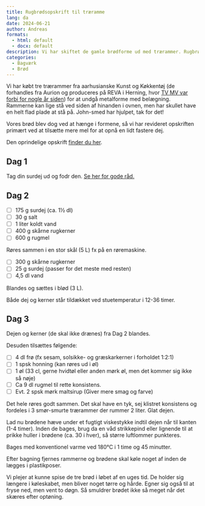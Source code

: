 ```yaml
---
title: Rugbrødsopskrift til træramme
lang: da
date: 2024-06-21
author: Andreas
formats: 
  - html: default
  - docx: default
description: Vi har skiftet de gamle brødforme ud med trærammer. Rugbrødsopskriften er let revideret. Det er blevet en vane, så det virker!
categories: 
  - Bagværk
  - Brød
---
```


Vi har købt tre trærammer fra aarhusianske Kunst og Køkkentøj (de forhandles fra Aurion og produceres på REVA i Herning, hvor [TV MV var forbi for nogle år siden](https://www.tvmidtvest.dk/fast-arbejde/fast-arbejde-fra-reva)) for at undgå metalforme med belægning. Rammerne kan lige stå ved siden af hinanden i ovnen, men har skullet have en helt flad plade at stå på. John-smed har hjulpet, tak for det!

Vores brød blev dog ved at hænge i formene, så vi har revideret opskriften primært ved at tilsætte mere mel for at opnå en lidt fastere dej.

Den oprindelige opskrift [finder du her](https://fam.gdamsbo.dk/food/rugbrød.html).

## Dag 1

Tag din surdej ud og fodr den. [Se her for gode råd.](https://fam.gdamsbo.dk/food/surdej.html)

## Dag 2

-   [ ] 175 g surdej (ca. 1½ dl)
-   [ ] 30 g salt
-   [ ] 1 liter koldt vand
-   [ ] 400 g skårne rugkerner
-   [ ] 600 g rugmel

Røres sammen i en stor skål (5 L) fx på en røremaskine.

-   [ ] 300 g skårne rugkerner
-   [ ] 25 g surdej (passer for det meste med resten)
-   [ ] 4,5 dl vand

Blandes og sættes i blød (3 L).

Både dej og kerner står tildækket ved stuetemperatur i 12-36 timer.

## Dag 3

Dejen og kerner (de skal ikke drænes) fra Dag 2 blandes.

Desuden tilsættes følgende:

-   [ ] 4 dl frø (fx sesam, solsikke- og græskarkerner i forholdet 1:2:1)
-   [ ] 1 spsk honning (kan røres ud i øl)
-   [ ] 1 øl (33 cl, gerne hvidtøl eller anden mørk øl, men det kommer sig ikke så nøje)
-   [ ] Ca 9 dl rugmel til rette konsistens.
-   [ ] Evt. 2 spsk mørk maltsirup (Giver mere smag og farve)

Det hele røres godt sammen. Det skal have en tyk, sej klistret konsistens og fordeles i 3 smør-smurte trærammer der rummer 2 liter. Glat dejen.

Lad nu brødene hæve under et fugtigt viskestykke indtil dejen når til kanten (1-4 timer). Inden de bages, brug da en våd strikkepind eller lignende til at prikke huller i brødene (ca. 30 i hver), så større luftlommer punkteres.

Bages med konventionel varme ved 180°C i 1 time og 45 minutter.

Efter bagning fjernes rammerne og brødene skal køle noget af inden de lægges i plastikposer.

Vi plejer at kunne spise de tre brød i løbet af en uges tid. De holder sig længere i køleskabet, men bliver noget tørre og hårde. Egner sig også til at fryse ned, men vent to døgn. Så smuldrer brødet ikke så meget når det skæres efter optøning.
